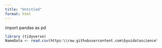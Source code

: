 ```yaml
---
title: "Untitled"
format: html
---
```


import pandas as pd



```r
library (tidyverse)
NameData <- read.csv(https:\\raw.githubusercontent.com\byuidatascience\data4names\master\data-raw\names_year\names_year.csv?raw=TRUE)
```